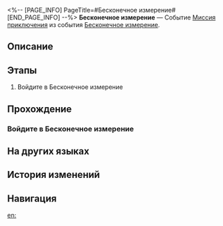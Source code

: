 <%-- [PAGE_INFO]
PageTitle=#Бесконечное измерение#
[END_PAGE_INFO] --%>
{{Дополнить|Диалоги.}}
{{Миссия Инфобокс
|id              = 8014162
|Название        = 
|Изображение     = Миссия Бесконечное измерение.png
|Тип             = Миссия приключения
|Событие         = Бесконечное измерение
|Глава           = 
|Условия         = Завершена [[Миссия приключения]] «[[Бесконечное измерение]]»
|Персонажи       = Первопроходец
|СтартЛокация    = [[Космическая станция «Герта»]] — [[Офис Герты]]
|Мир             = Космическая станция «Герта»
|Предыдущая      = 
|Следующая       = 
|Награды         = Кредиты*10 000
}}
'''Бесконечное измерение''' — Событие [[Миссия приключения]] из события [[Бесконечное измерение]].

==Описание==
{{Описание|<!--официальное описание из Перекрёстка судеб-->}}

==Этапы==
# Войдите в Бесконечное измерение

==Прохождение==
{{Дополнить}}
===Войдите в Бесконечное измерение===
{{Описание миссии|тип=Миссия приключения|локация=Офис Герты|Герта хочет, чтобы вы отправились на космическую станцию, чтобы обсудить важные дела. На этот раз Герта и три других члена Общества гениев внесли некоторые... э-э... крошечные изменения в Виртуальную вселенную, но каждый из них вложил в работу свой собственный код. Всё перепуталось, и программа начала бесконечно расширяться!}}
{{Диалог Начало}}
{{Диалог Конец}}

==На других языках==
{{На других языках
|en   = Planar Infinity
|zhs  = 无尽位面
|zht  = 無盡次元
|ja   = エンドレス次元界
|ko   = 무한의 차원
|es   = Plano infinito
|fr   = Plan de l'infini
|ru   = Бесконечное измерение
|th   = มิติระนาบอันไร้ที่สิ้นสุด
|vi   = Vị Diện Vô Tận
|de   = Endlose Ebene
|id   = Permukaan Tanpa Batas
|pt   = Infinitude Plana
}}

==История изменений==
{{История изменений|3.5}}

==Навигация==
{{Миссия приключения Навбокс|Глава }}

[[en:]]
